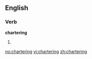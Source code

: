 ==English==

===Verb===
{{wikipedia|dab=Chartering}}
'''chartering'''

# {{present participle of|[[charter]]}}

[[no:chartering]]
[[vi:chartering]]
[[zh:chartering]]